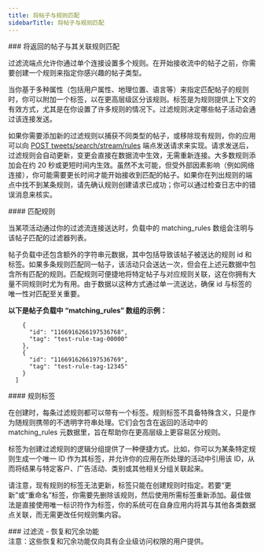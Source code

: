 ```yaml
---
title: 将帖子与规则匹配
sidebarTitle: 将帖子与规则匹配
---
```


<div id="matching-returned-posts-to-their-associated-rule">
  ### 将返回的帖子与其关联规则匹配
</div>

过滤流端点允许你通过单个连接设置多个规则。在开始接收流中的帖子之前，你需要创建一个规则来指定你感兴趣的帖子类型。

当你基于多种属性（包括用户属性、地理位置、语言等）来指定匹配帖子的规则时，你可以附加一个标签，以在更高层级区分该规则。标签是为规则提供上下文的有效方式，尤其是在你设置了许多规则的情况下。过滤规则决定哪些帖子活动会通过该连接发送。

如果你需要添加新的过滤规则以捕获不同类型的帖子，或移除现有规则，你的应用可以向 [POST tweets/search/stream/rules](/zh/x-api/posts/filtered-stream#post-2-tweets-search-stream-rules) 端点发送请求来实现。请求发送后，过滤规则会自动更新，变更会直接在数据流中生效，无需重新连接。大多数规则添加会在约 20 秒或更短时间内生效。虽然不太可能，但受外部因素影响（例如网络连接），你可能需要更长时间才能开始接收到匹配的帖子。如果你在列出规则的端点中找不到某条规则，请先确认规则创建请求已成功；你可以通过检查日志中的错误消息来核实。

<div id="matching-rules">
  #### 匹配规则
</div>

当某项活动通过你的过滤流连接送达时，负载中的 matching\_rules 数组会注明与该帖子匹配的过滤器列表。

帖子负载中还包含额外的字符串元数据，其中包括导致该帖子被送达的规则 id 和标签。如果多条规则匹配同一帖子，该活动只会送达一次，但会在上述元数据中包含所有匹配的规则。匹配规则可便捷地将特定帖子与对应规则关联，这在你拥有大量不同规则时尤为有用。由于数据以这种方式通过单一流送达，确保 id 与标签的唯一性对匹配至关重要。

**以下是帖子负载中 “matching\_rules” 数组的示例：**
 

```"matching_rules": [
    {
      "id": "1166916266197536768",
      "tag": "test-rule-tag-00000"
    },
    {
      "id": "1166916266197536769",
      "tag": "test-rule-tag-12345"
    }
  ]
```

<div id="rule-tags">
  #### 规则标签
</div>

在创建时，每条过滤规则都可以带有一个标签。规则标签不具备特殊含义，只是作为随规则携带的不透明字符串处理。它们会包含在返回的活动中的 matching\_rules 元数据里，旨在帮助你在更高层级上更容易区分规则。 

标签为创建过滤规则的逻辑分组提供了一种便捷方式。比如，你可以为某条特定规则生成一个唯一 ID 作为其标签，并允许你的应用在所处理的活动中引用该 ID，从而将结果与特定客户、广告活动、类别或其他相关分组关联起来。

请注意，现有规则的标签无法更新，标签只能在创建规则时指定。若要“更新”或“重命名”标签，你需要先删除该规则，然后使用所需标签重新添加。最佳做法是直接使用唯一标识符作为标签，你的系统可在自身应用内将其与其他各类数据点关联，而无需更改任何规则集内容。

<div id="filtered-stream-recovery-and-redundancy-features">
  ### 过滤流 - 恢复和冗余功能
</div>

<Note>
  注意：这些恢复和冗余功能仅向具有企业级访问权限的用户提供。
</Note>